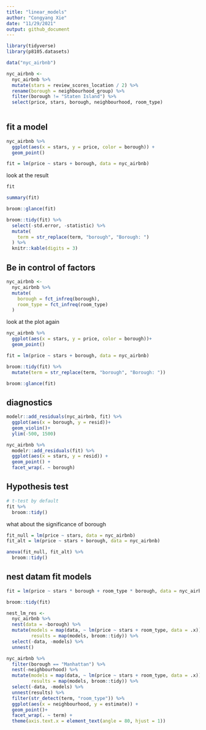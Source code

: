 ```yaml
---
title: "linear_models"
author: "Congyang Xie"
date: "11/29/2021"
output: github_document
---
```

```r
library(tidyverse)
library(p8105.datasets)
```

```r
data("nyc_airbnb")

nyc_airbnb <-
  nyc_airbnb %>%
  mutate(stars = review_scores_location / 2) %>%
  rename(borough = neighbourhood_group) %>%
  filter(borough != "Staten Island") %>%
  select(price, stars, borough, neighbourhood, room_type)
  
```

## fit a model

```r

nyc_airbnb %>% 
  ggplot(aes(x = stars, y = price, color = borough)) + 
  geom_point()
```

```r

fit = lm(price ~ stars + borough, data = nyc_airbnb)
```
look at the result
```r
fit

summary(fit)
```

```r

broom::glance(fit)

broom::tidy(fit) %>% 
  select(-std.error, -statistic) %>% 
  mutate(
    term = str_replace(term, "borough", "Borough: ")
  ) %>% 
  knitr::kable(digits = 3)
```

## Be in control of factors

```r
nyc_airbnb <- 
  nyc_airbnb %>% 
  mutate(
    borough = fct_infreq(borough),
    room_type = fct_infreq(room_type)
  )
```

look at the plot again

```r

nyc_airbnb %>% 
  ggplot(aes(x = stars, y = price, color = borough))+
  geom_point()
```

```r
fit = lm(price ~ stars + borough, data = nyc_airbnb) 

broom::tidy(fit) %>% 
  mutate(term = str_replace(term, "borough", "Borough: "))

broom::glance(fit) 
```

## diagnostics

```r

modelr::add_residuals(nyc_airbnb, fit) %>% 
  ggplot(aes(x = borough, y = resid))+
  geom_violin()+
  ylim(-500, 1500)
```

```r

nyc_airbnb %>% 
  modelr::add_residuals(fit) %>% 
  ggplot(aes(x = stars, y = resid)) + 
  geom_point() + 
  facet_wrap(. ~ borough)
```

## Hypothesis test

```r
# t-test by default
fit %>% 
  broom::tidy()
```

what about the significance of borough

```r
fit_null = lm(price ~ stars, data = nyc_airbnb)
fit_alt = lm(price ~ stars + borough, data = nyc_airbnb)

anova(fit_null, fit_alt) %>% 
  broom::tidy()
```

## nest datam fit models

```r
fit = lm(price ~ stars * borough + room_type * borough, data = nyc_airbnb)

broom::tidy(fit)
```

```r
nest_lm_res <-
  nyc_airbnb %>%
  nest(data = -borough) %>%
  mutate(models = map(data, ~ lm(price ~ stars + room_type, data = .x)),
         results = map(models, broom::tidy)) %>%
  select(-data, -models) %>%
  unnest()
```

```r


nyc_airbnb %>% 
  filter(borough == "Manhattan") %>% 
  nest(-neighbourhood) %>% 
  mutate(models = map(data, ~ lm(price ~ stars + room_type, data = .x)),
         results = map(models, broom::tidy)) %>%
  select(-data, -models) %>%
  unnest(results) %>% 
  filter(str_detect(term, "room_type")) %>% 
  ggplot(aes(x = neighbourhood, y = estimate)) +
  geom_point()+
  facet_wrap(. ~ term) +
  theme(axis.text.x = element_text(angle = 80, hjust = 1))
```

